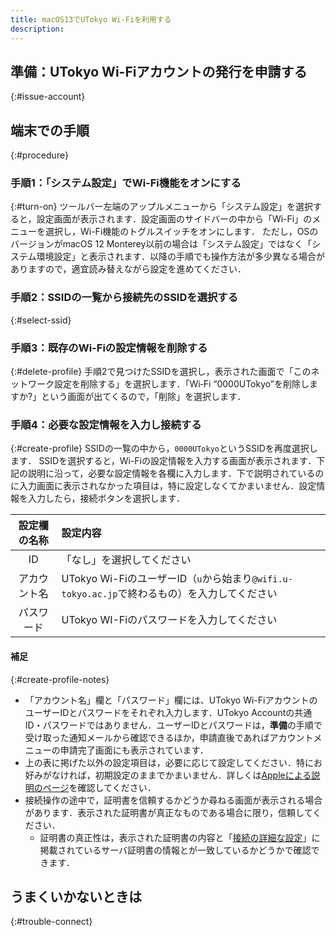 ```yaml
---
title: macOS13でUTokyo Wi-Fiを利用する
description: 
---
```


<Intro kindOfTerminal="macOS13の端末" confirmedTerminal="（macOS 13 Venturaが搭載されたMacBookPro）"/>

## 準備：UTokyo Wi-Fiアカウントの発行を申請する
{:#issue-account}
<IssueAccount />

## 端末での手順
{:#procedure}
### 手順1：「システム設定」でWi-Fi機能をオンにする
{:#turn-on}
ツールバー左端のアップルメニューから「システム設定」を選択すると，設定画面が表示されます．設定画面のサイドバーの中から「Wi-Fi」のメニューを選択し，Wi-Fi機能のトグルスイッチをオンにします．
ただし，OSのバージョンがmacOS 12 Monterey以前の場合は「システム設定」ではなく「システム環境設定」と表示されます．以降の手順でも操作方法が多少異なる場合がありますので，適宜読み替えながら設定を進めてください．

### 手順2：SSIDの一覧から接続先のSSIDを選択する
{:#select-ssid}
<SelectSsid />

### 手順3：既存のWi-Fiの設定情報を削除する
{:#delete-profile}
<DeleteProfile />
手順2で見つけたSSIDを選択し，表示された画面で「このネットワーク設定を削除する」を選択します．「Wi‑Fi “0000UTokyo”を削除しますか?」という画面が出てくるので，「削除」を選択します．

### 手順4：必要な設定情報を入力し接続する
{:#create-profile}
SSIDの一覧の中から，`0000UTokyo`というSSIDを再度選択します．
SSIDを選択すると，Wi-Fiの設定情報を入力する画面が表示されます．下記の説明に沿って，必要な設定情報を各欄に入力します．下で説明されているのに入力画面に表示されなかった項目は，特に設定しなくてかまいません．設定情報を入力したら，接続ボタンを選択します．

| 設定欄の名称      | 設定内容     |
| :-----------: | :------------------- |
| ID            | 「なし」を選択してください      |
| アカウント名       | UTokyo Wi-FiのユーザーID（`u`から始まり`@wifi.u-tokyo.ac.jp`で終わるもの）を入力してください |
| パスワード       | UTokyo WI-Fiのパスワードを入力してください      |

#### 補足
{:#create-profile-notes}
* 「アカウント名」欄と「パスワード」欄には、UTokyo Wi-FiアカウントのユーザーIDとパスワードをそれぞれ入力します．UTokyo Accountの共通ID・パスワードではありません．ユーザーIDとパスワードは，**準備**の手順で受け取った通知メールから確認できるほか，申請直後であればアカウントメニューの申請完了画面にも表示されています．
* 上の表に掲げた以外の設定項目は，必要に応じて設定してください．特にお好みがなければ，初期設定のままでかまいません．詳しくは[Appleによる説明のページ](https://support.apple.com/ja-jp/guide/mac-help/mh11935/mac)を確認してください．
* 接続操作の途中で，証明書を信頼するかどうか尋ねる画面が表示される場合があります．表示された証明書が真正なものである場合に限り，信頼してください．
    * 証明書の真正性は，表示された証明書の内容と「[接続の詳細な設定](/utokyo_wifi/#connect-configuration)」に掲載されているサーバ証明書の情報とが一致しているかどうかで確認できます．

## うまくいかないときは
{:#trouble-connect}
<TroubleConnect />